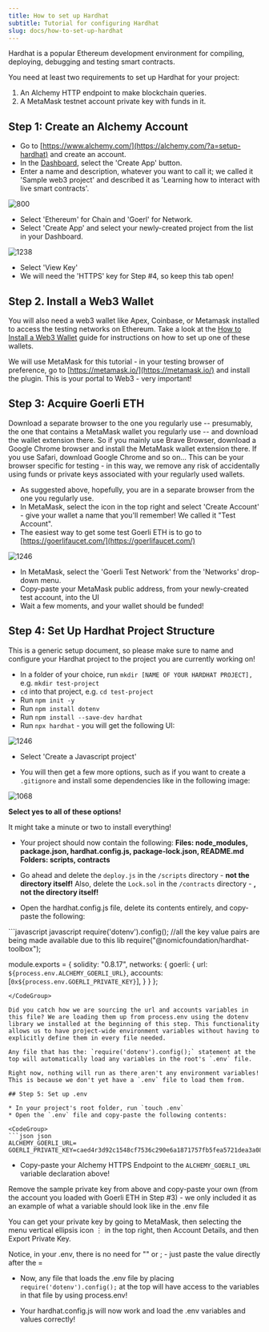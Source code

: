 ```yaml
---
title: How to set up Hardhat
subtitle: Tutorial for configuring Hardhat
slug: docs/how-to-set-up-hardhat
---
```



Hardhat is a popular Ethereum development environment for compiling, deploying, debugging and testing smart contracts.

You need at least two requirements to set up Hardhat for your project:

1. An Alchemy HTTP endpoint to make blockchain queries.
2. A MetaMask testnet account private key with funds in it.

## Step 1: Create an Alchemy Account

* Go to [https://www.alchemy.com/](https://alchemy.com/?a=setup-hardhat) and create an account.
* In the [Dashboard](https://dashboard.alchemy.com/), select the 'Create App' button.
* Enter a name and description, whatever you want to call it; we called it 'Sample web3 project' and described it as 'Learning how to interact with live smart contracts'.

![800](/images/bb9e292-Screenshot_2023-01-26_at_7.49.47_PM.png "Screenshot 2023-01-26 at 7.49.47 PM.png")

* Select 'Ethereum' for Chain and 'Goerl' for Network.
* Select 'Create App' and select your newly-created project from the list in your Dashboard.

![1238](/images/214f65e-Screenshot_2023-01-26_at_7.52.05_PM.png "Screenshot 2023-01-26 at 7.52.05 PM.png")

* Select 'View Key'
* We will need the 'HTTPS' key for Step #4, so keep this tab open!

## Step 2. Install a Web3 Wallet

You will also need a web3 wallet like Apex, Coinbase, or Metamask installed to access the testing networks on Ethereum. Take a look at the [How to Install a Web3 Wallet](/docs/how-to-install-a-web3-wallet) guide for instructions on how to set up one of these wallets.

We will use MetaMask for this tutorial - in your testing browser of preference, go to [https://metamask.io/](https://metamask.io/) and install the plugin. This is your portal to Web3 - very important!

## Step 3: Acquire Goerli ETH

<Info title = "STRONG RECOMMENDATION">
  Download a separate browser to the one you regularly use -- presumably, the one that contains a MetaMask wallet you regularly use -- and download the wallet extension there. So if you mainly use Brave Browser, download a Google Chrome browser and install the MetaMask wallet extension there. If you use Safari, download Google Chrome and so on... This can be your browser specific for testing - in this way, we remove any risk of accidentally using funds or private keys associated with your regularly used wallets.
</Info>

* As suggested above, hopefully, you are in a separate browser from the one you regularly use.
* In MetaMask, select the icon in the top right and select 'Create Account' - give your wallet a name that you'll remember! We called it "Test Account".
* The easiest way to get some test Goerli ETH is to go to [https://goerlifaucet.com/](https://goerlifaucet.com/)

![1246](/images/279a137-Screenshot_2023-01-26_at_8.00.07_PM.png "Screenshot 2023-01-26 at 8.00.07 PM.png")

* In MetaMask, select the 'Goerli Test Network' from the 'Networks' drop-down menu.
* Copy-paste your MetaMask public address, from your newly-created test account, into the UI
* Wait a few moments, and your wallet should be funded!

## Step 4: Set Up Hardhat Project Structure

This is a generic setup document, so please make sure to name and configure your Hardhat project to the project you are currently working on!

* In a folder of your choice, run `mkdir [NAME OF YOUR HARDHAT PROJECT],` e.g. `mkdir test-project`
* `cd` into that project, e.g. `cd test-project`
* Run `npm init -y`
* Run `npm install dotenv`
* Run `npm install --save-dev hardhat`
* Run `npx hardhat` - you will get the following UI:

![1246](/images/44f4d00-Screenshot_2023-01-26_at_8.10.00_PM.png "Screenshot 2023-01-26 at 8.10.00 PM.png")

* Select 'Create a Javascript project'

* You will then get a few more options, such as if you want to create a `.gitignore` and install some dependencies like in the following image:

![1068](/images/7872740-Screenshot_2023-01-26_at_8.12.29_PM.png "Screenshot 2023-01-26 at 8.12.29 PM.png")

**Select yes to all of these options!**

It might take a minute or two to install everything!

* Your project should now contain the following: **Files: node\_modules, package.json, hardhat.config.js, package-lock.json, README.md** **Folders: scripts, contracts**

* Go ahead and delete the `deploy.js` in the `/scripts` directory - **not the directory itself!** Also, delete the `Lock.sol` in the `/contracts` directory - **, not the directory itself!**

* Open the hardhat.config.js file, delete its contents entirely, and copy-paste the following:

<CodeGroup>
  ```javascript javascript
  require('dotenv').config(); //all the key value pairs are being made available due to this lib
  require("@nomicfoundation/hardhat-toolbox");
      
  module.exports = {
    solidity: "0.8.17",
    networks: {
      goerli: {
        url: `${process.env.ALCHEMY_GOERLI_URL}`,
        accounts: [`0x${process.env.GOERLI_PRIVATE_KEY}`],
      }
    }
  };
  ```
</CodeGroup>

Did you catch how we are sourcing the url and accounts variables in this file? We are loading them up from process.env using the dotenv library we installed at the beginning of this step. This functionality allows us to have project-wide environment variables without having to explicitly define them in every file needed.

Any file that has the: `require('dotenv').config();` statement at the top will automatically load any variables in the root's `.env` file.

Right now, nothing will run as there aren't any environment variables! This is because we don't yet have a `.env` file to load them from.

## Step 5: Set up .env

* In your project's root folder, run `touch .env`
* Open the `.env` file and copy-paste the following contents:

<CodeGroup>
  ```json json
  ALCHEMY_GOERLI_URL=
  GOERLI_PRIVATE_KEY=caed4r3d92c1548cf7536c290e6a1871757fb5fea5721dea3a08c6d4abcd16cf
  ```
</CodeGroup>

* Copy-paste your Alchemy HTTPS Endpoint to the `ALCHEMY_GOERLI_URL` variable declaration above!

Remove the sample private key from above and copy-paste your own (from the account you loaded with Goerli ETH in Step #3) - we only included it as an example of what a variable should look like in the .env file

<Info title = "MetaMask Private Key">
  You can get your private key by going to MetaMask, then selecting the menu vertical ellipsis icon ⋮ in the top right, then Account Details, and then Export Private Key.

  Notice, in your .env, there is no need for "" or ; - just paste the value directly after the =
</Info>

* Now, any file that loads the .env file by placing `require('dotenv').config();` at the top will have access to the variables in that file by using process.env!

* Your hardhat.config.js will now work and load the .env variables and values correctly!
